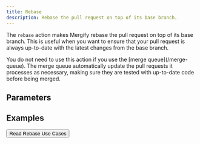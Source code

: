 ```yaml
---
title: Rebase
description: Rebase the pull request on top of its base branch.
---
```



The `rebase` action makes Mergify rebase the pull request on top of its base
branch. This is useful when you want to ensure that your pull request is always
up-to-date with the latest changes from the base branch.

<Info>
  You do not need to use this action if you use the [merge
  queue](/merge-queue). The merge queue automatically update the pull requests
  it processes as necessary, making sure they are tested with up-to-date code
  before being merged.
</Info>

## Parameters

<ActionOptionsTable action='rebase'/>

## Examples

<a href="/workflow/rebase#automatically-rebasing-prs">
  <Button colorScheme='teal' size='lg'
  style={{marginLeft: 'auto', marginRight: 'auto', marginBottom: '2em', display: 'block'}}>
    Read Rebase Use Cases
  </Button>
</a>
